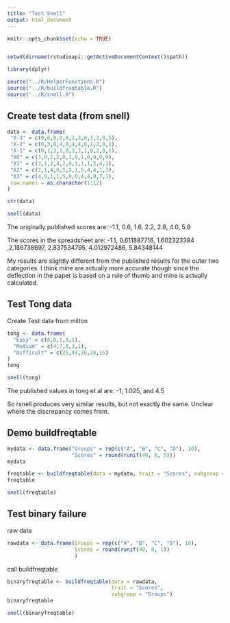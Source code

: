 ```yaml
---
title: "Test Snell"
output: html_document
---
```


```r
knitr::opts_chunk$set(echo = TRUE)


setwd(dirname(rstudioapi::getActiveDocumentContext()$path))

library(dplyr)

source("../R/HelperFunctions.R")
source("../R/buildfreqtable.R")
source("../R/snell.R")
```


## Create test data (from snell)
```r

data <- data.frame(
 "X-3" = c(0,6,0,0,0,2,3,0,1,2,0,5),
 "X-2" = c(0,3,0,4,0,4,4,0,2,2,0,1),
 "X-1" = c(0,1,3,1,0,3,3,1,0,2,0,1),
 "X0" = c(3,0,2,2,0,1,0,1,0,0,0,0),
 "X1" = c(3,1,2,4,2,0,1,1,1,2,4,1),
 "X2" = c(2,1,4,0,5,2,1,5,4,4,1,3),
 "X3" = c(4,0,1,1,5,0,0,4,4,0,7,1),
 row.names = as.character(1:12)
)

str(data)
```





```r
snell(data)
```
The originally published scores are:
-1.1, 0.6, 1.6, 2.2, 2.8, 4.0, 5.8

The scores in the spreadsheet are:
-1.1, 0.611887716, 1.602323384 ,2.186738697, 2.837534795, 4.012972486, 5.84348144

My results are slightly different from the published results for the outer two categories. I think mine are actually more accurate though since the deflection in the paper is based on a rule of thumb and mine is actually calculated.


## Test Tong data
Create Test data from milton
```r
tong <- data.frame(
  "Easy" = c(0,0,1,0,1),
  "Medium" = c(4,7,0,3,1),
  "Difficult" = c(25,44,20,28,15)
)
tong
```


```r
snell(tong)
```
The published values in tong et al are:
-1, 1.025, and 4.5

So rsnell produces very similar results, but not exactly the same. Unclear where
the discrepancy comes from.


## Demo buildfreqtable
```r
mydata <- data.frame("Groups" = rep(c("A", "B", "C", "D"), 10),
                     "Scores" = round(runif(40, 0, 5)))
mydata
```

```r
freqtable <- buildfreqtable(data = mydata, trait = "Scores", subgroup = "Groups")
freqtable
```

```r
snell(freqtable)
```



## Test binary failure
raw data
```r
rawdata <- data.frame(Groups = rep(c("A", "B", "C", "D"), 10),
                      Scores = round(runif(40, 0, 1))
                      )
```


call buildfreqtable
```r
binaryfreqtable <- buildfreqtable(data = rawdata,
                                  trait = "Scores",
                                  subgroup = "Groups")
binaryfreqtable

snell(binaryfreqtable)
```




